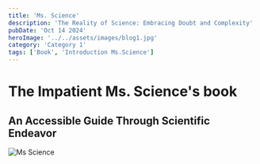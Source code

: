 ```yaml
---
title: 'Ms. Science'
description: 'The Reality of Science: Embracing Doubt and Complexity'
pubDate: 'Oct 14 2024'
heroImage: '../../assets/images/blog1.jpg'
category: 'Category 1'
tags: ['Book', 'Introduction Ms.Science']
---
```






# The Impatient Ms. Science's book
## An Accessible Guide Through Scientific Endeavor
 
![Ms Science](https://images.pexels.com/photos/5547066/pexels-photo-5547066.jpeg)


